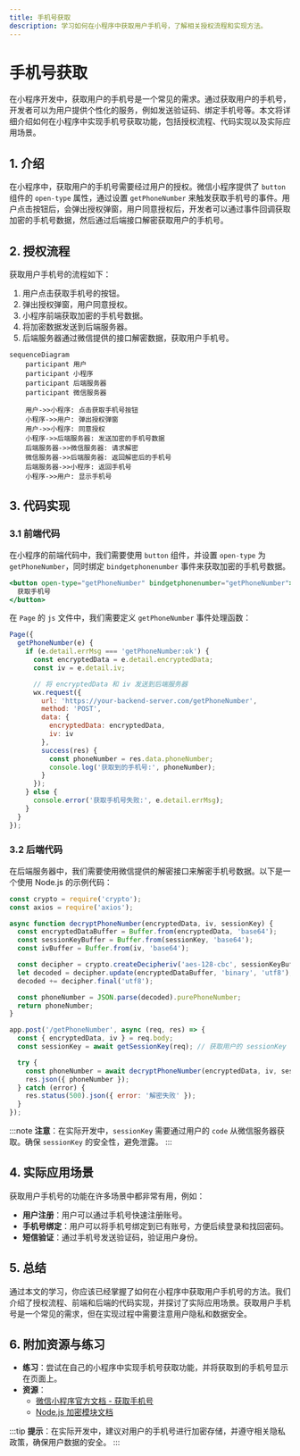 ```yaml
---
title: 手机号获取
description: 学习如何在小程序中获取用户手机号，了解相关授权流程和实现方法。
---
```


# 手机号获取

在小程序开发中，获取用户的手机号是一个常见的需求。通过获取用户的手机号，开发者可以为用户提供个性化的服务，例如发送验证码、绑定手机号等。本文将详细介绍如何在小程序中实现手机号获取功能，包括授权流程、代码实现以及实际应用场景。

## 1. 介绍

在小程序中，获取用户的手机号需要经过用户的授权。微信小程序提供了 `button` 组件的 `open-type` 属性，通过设置 `getPhoneNumber` 来触发获取手机号的事件。用户点击按钮后，会弹出授权弹窗，用户同意授权后，开发者可以通过事件回调获取加密的手机号数据，然后通过后端接口解密获取用户的手机号。

## 2. 授权流程

获取用户手机号的流程如下：

1. 用户点击获取手机号的按钮。
2. 弹出授权弹窗，用户同意授权。
3. 小程序前端获取加密的手机号数据。
4. 将加密数据发送到后端服务器。
5. 后端服务器通过微信提供的接口解密数据，获取用户手机号。

```mermaid
sequenceDiagram
    participant 用户
    participant 小程序
    participant 后端服务器
    participant 微信服务器

    用户->>小程序: 点击获取手机号按钮
    小程序->>用户: 弹出授权弹窗
    用户->>小程序: 同意授权
    小程序->>后端服务器: 发送加密的手机号数据
    后端服务器->>微信服务器: 请求解密
    微信服务器->>后端服务器: 返回解密后的手机号
    后端服务器->>小程序: 返回手机号
    小程序->>用户: 显示手机号
```

## 3. 代码实现

### 3.1 前端代码

在小程序的前端代码中，我们需要使用 `button` 组件，并设置 `open-type` 为 `getPhoneNumber`，同时绑定 `bindgetphonenumber` 事件来获取加密的手机号数据。

```jsx
<button open-type="getPhoneNumber" bindgetphonenumber="getPhoneNumber">
  获取手机号
</button>
```

在 `Page` 的 `js` 文件中，我们需要定义 `getPhoneNumber` 事件处理函数：

```javascript
Page({
  getPhoneNumber(e) {
    if (e.detail.errMsg === 'getPhoneNumber:ok') {
      const encryptedData = e.detail.encryptedData;
      const iv = e.detail.iv;

      // 将 encryptedData 和 iv 发送到后端服务器
      wx.request({
        url: 'https://your-backend-server.com/getPhoneNumber',
        method: 'POST',
        data: {
          encryptedData: encryptedData,
          iv: iv
        },
        success(res) {
          const phoneNumber = res.data.phoneNumber;
          console.log('获取到的手机号:', phoneNumber);
        }
      });
    } else {
      console.error('获取手机号失败:', e.detail.errMsg);
    }
  }
});
```

### 3.2 后端代码

在后端服务器中，我们需要使用微信提供的解密接口来解密手机号数据。以下是一个使用 Node.js 的示例代码：

```javascript
const crypto = require('crypto');
const axios = require('axios');

async function decryptPhoneNumber(encryptedData, iv, sessionKey) {
  const encryptedDataBuffer = Buffer.from(encryptedData, 'base64');
  const sessionKeyBuffer = Buffer.from(sessionKey, 'base64');
  const ivBuffer = Buffer.from(iv, 'base64');

  const decipher = crypto.createDecipheriv('aes-128-cbc', sessionKeyBuffer, ivBuffer);
  let decoded = decipher.update(encryptedDataBuffer, 'binary', 'utf8');
  decoded += decipher.final('utf8');

  const phoneNumber = JSON.parse(decoded).purePhoneNumber;
  return phoneNumber;
}

app.post('/getPhoneNumber', async (req, res) => {
  const { encryptedData, iv } = req.body;
  const sessionKey = await getSessionKey(req); // 获取用户的 sessionKey

  try {
    const phoneNumber = await decryptPhoneNumber(encryptedData, iv, sessionKey);
    res.json({ phoneNumber });
  } catch (error) {
    res.status(500).json({ error: '解密失败' });
  }
});
```

:::note
**注意**：在实际开发中，`sessionKey` 需要通过用户的 `code` 从微信服务器获取。确保 `sessionKey` 的安全性，避免泄露。
:::

## 4. 实际应用场景

获取用户手机号的功能在许多场景中都非常有用，例如：

- **用户注册**：用户可以通过手机号快速注册账号。
- **手机号绑定**：用户可以将手机号绑定到已有账号，方便后续登录和找回密码。
- **短信验证**：通过手机号发送验证码，验证用户身份。

## 5. 总结

通过本文的学习，你应该已经掌握了如何在小程序中获取用户手机号的方法。我们介绍了授权流程、前端和后端的代码实现，并探讨了实际应用场景。获取用户手机号是一个常见的需求，但在实现过程中需要注意用户隐私和数据安全。

## 6. 附加资源与练习

- **练习**：尝试在自己的小程序中实现手机号获取功能，并将获取到的手机号显示在页面上。
- **资源**：
  - [微信小程序官方文档 - 获取手机号](https://developers.weixin.qq.com/miniprogram/dev/framework/open-ability/getPhoneNumber.html)
  - [Node.js 加密模块文档](https://nodejs.org/api/crypto.html)

:::tip
**提示**：在实际开发中，建议对用户的手机号进行加密存储，并遵守相关隐私政策，确保用户数据的安全。
:::